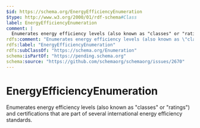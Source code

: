 ```yaml
---
$id: https://schema.org/EnergyEfficiencyEnumeration
$type: http://www.w3.org/2000/01/rdf-schema#Class
label: EnergyEfficiencyEnumeration
comment: |
  Enumerates energy efficiency levels (also known as "classes" or "ratings") and certifications that are part of several international energy efficiency standards.
rdfs:comment: "Enumerates energy efficiency levels (also known as \"classes\" or \"ratings\") and certifications that are part of several international energy efficiency standards."
rdfs:label: "EnergyEfficiencyEnumeration"
rdfs:subClassOf: "https://schema.org/Enumeration"
schema:isPartOf: "https://pending.schema.org"
schema:source: "https://github.com/schemaorg/schemaorg/issues/2670"
---
```


# EnergyEfficiencyEnumeration

Enumerates energy efficiency levels (also known as "classes" or "ratings") and certifications that are part of several international energy efficiency standards.

